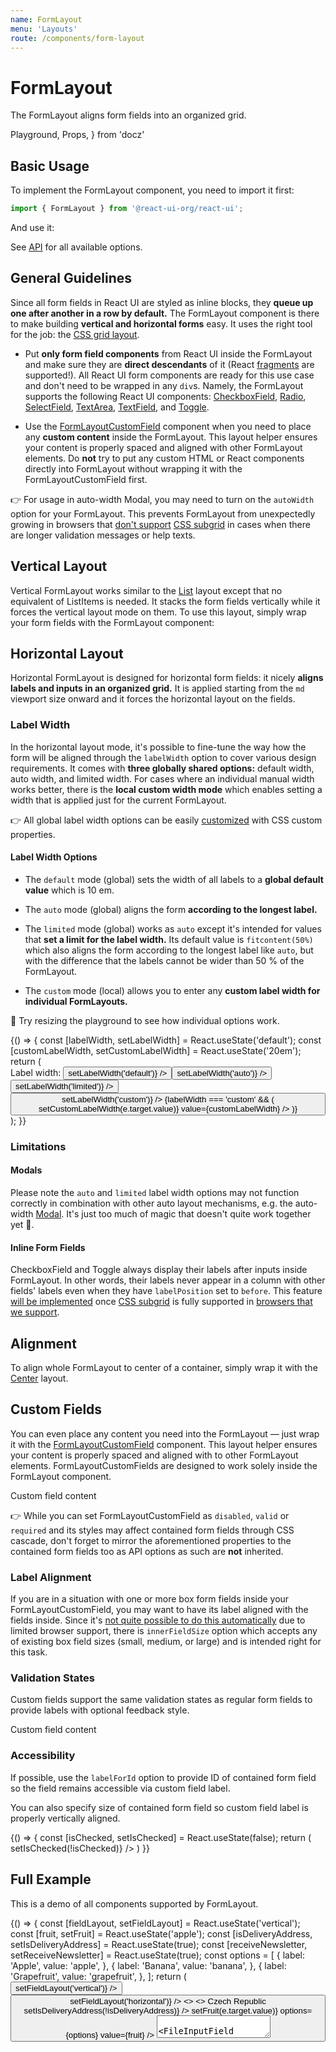 ```yaml
---
name: FormLayout
menu: 'Layouts'
route: /components/form-layout
---
```


# FormLayout

The FormLayout aligns form fields into an organized grid.

  Playground,
  Props,
} from 'docz'

## Basic Usage

To implement the FormLayout component, you need to import it first:

```js
import { FormLayout } from '@react-ui-org/react-ui';
```

And use it:

<Playground>
  <FormLayout>
    <TextField label="A form element" />
  </FormLayout>
</Playground>

See [API](#api) for all available options.

## General Guidelines

Since all form fields in React UI are styled as inline blocks, they **queue up
one after another in a row by default.** The FormLayout component is there to
make building **vertical and horizontal forms** easy. It uses the right tool for
the job: the
[CSS grid layout](https://developer.mozilla.org/en-US/docs/Web/CSS/CSS_Grid_Layout).

- Put **only form field components** from React UI inside the FormLayout and
  make sure they are **direct descendants** of it (React
  [fragments](https://reactjs.org/docs/fragments.html)
  are supported!). All React UI form components are ready for this use case and
  don't need to be wrapped in any `div`s. Namely, the FormLayout supports the
  following React UI components:
  [CheckboxField](/components/ui/checkbox-field),
  [Radio](/components/ui/radio), [SelectField](/components/ui/select-field),
  [TextArea](/components/ui/text-area), [TextField](/components/ui/text-field),
  and [Toggle](/components/ui/toggle).

- Use the [FormLayoutCustomField](#custom-fields) component when you need to
  place any **custom content** inside the FormLayout. This layout helper ensures
  your content is properly spaced and aligned with other FormLayout elements.
  Do **not** try to put any custom HTML or React components directly into
  FormLayout without wrapping it with the FormLayoutCustomField first.

👉 For usage in auto-width Modal, you may need to turn on the `autoWidth` option
for your FormLayout. This prevents FormLayout from unexpectedly growing in
browsers that
[don't support](https://github.com/react-ui-org/react-ui/issues/232)
[CSS subgrid](https://developer.mozilla.org/en-US/docs/Web/CSS/CSS_Grid_Layout/Subgrid)
in cases when there are longer validation messages or help texts.

## Vertical Layout

Vertical FormLayout works similar to the [List](/components/layout/list) layout
except that no equivalent of ListItems is needed. It stacks the form fields
vertically while it forces the vertical layout mode on them. To use this layout,
simply wrap your form fields with the FormLayout component:

<Playground>
  <FormLayout>
    <TextField label="A form element" />
    <TextField label="Another form element" />
    <TextField label="Yet another one" />
  </FormLayout>
</Playground>

## Horizontal Layout

Horizontal FormLayout is designed for horizontal form fields: it nicely **aligns
labels and inputs in an organized grid.** It is applied starting from the `md`
viewport size onward and it forces the horizontal layout on the fields.

<Playground>
  <FormLayout fieldLayout="horizontal">
    <TextField label="A form element" />
    <TextField label="Another form element" />
    <TextField label="Yet another one" />
  </FormLayout>
</Playground>

### Label Width

In the horizontal layout mode, it's possible to fine-tune the way how the form
will be aligned through the `labelWidth` option to cover various design
requirements. It comes with **three globally shared options:** default width,
auto width, and limited width. For cases where an individual manual width works
better, there is the **local custom width mode** which enables setting a width
that is applied just for the current FormLayout.

👉 All global label width options can be easily [customized](/customize/theming/overview)
with CSS custom properties.

#### Label Width Options

- The `default` mode (global) sets the width of all labels to a **global default
  value** which is 10 em.

- The `auto` mode (global) aligns the form **according to the longest label.**

- The `limited` mode (global) works as `auto` except it's intended for values
  that **set a limit for the label width.** Its default value is
  `fitcontent(50%)` which also aligns the form according to the longest label
  like `auto`, but with the difference that the labels cannot be wider than
  50 % of the FormLayout.

- The `custom` mode (local) allows you to enter any **custom label width for
  individual FormLayouts.**

📐 Try resizing the playground to see how individual options work.

<Playground>
  {() => {
    const [labelWidth, setLabelWidth] = React.useState('default');
    const [customLabelWidth, setCustomLabelWidth] = React.useState('20em');
    return (
      <div>
        <Toolbar align="baseline">
          <ToolbarItem>
            <span id="label-width-options-label">Label width:</span>
          </ToolbarItem>
          <ToolbarItem>
            <ButtonGroup aria-labelledby="#label-width-options-label">
              <Button
                color={labelWidth === 'default' ? 'dark' : 'primary'}
                label="default"
                onClick={() => setLabelWidth('default')}
              />
              <Button
                color={labelWidth === 'auto' ? 'dark' : 'primary'}
                label="auto"
                onClick={() => setLabelWidth('auto')}
              />
              <Button
                color={labelWidth === 'limited' ? 'dark' : 'primary'}
                label="limited"
                onClick={() => setLabelWidth('limited')}
              />
              <Button
                color={labelWidth === 'custom' ? 'dark' : 'primary'}
                label="custom"
                onClick={() => setLabelWidth('custom')}
              />
            </ButtonGroup>
          </ToolbarItem>
          {labelWidth === 'custom' && (
            <ToolbarItem>
              <TextField
                inputSize={5}
                isLabelVisible={false}
                label="Custom label width"
                layout="horizontal"
                onChange={(e) => setCustomLabelWidth(e.target.value)}
                value={customLabelWidth}
              />
            </ToolbarItem>
          )}
        </Toolbar>
        <FormLayout
          fieldLayout="horizontal"
          labelWidth={labelWidth === 'custom' ? customLabelWidth : labelWidth}
        >
          <TextField label="A form element" />
          <TextField
            label={'Another form element with a very long label that is so '
              + 'long that in the auto mode, it should make the label column '
              + 'grow until the inputs reach the end of the line, but it will '
              + 'not exceed 50 % of the FormLayout width in the limited label '
              + 'width mode'}
          />
          <TextField label="Yet another one" />
        </FormLayout>
      </div>
    );
  }}
</Playground>

### Limitations

#### Modals

Please note the `auto` and `limited` label width options may not function
correctly in combination with other auto layout mechanisms, e.g. the auto-width
[Modal](/components/ui/modal). It's just too much of magic that doesn't quite
work together yet 🎩.

#### Inline Form Fields

CheckboxField and Toggle always display their labels after inputs inside
FormLayout. In other words, their labels never appear in a column with other
fields' labels even when they have `labelPosition` set to `before`. This feature
[will be implemented](https://github.com/react-ui-org/react-ui/issues/232)
once
[CSS subgrid](https://developer.mozilla.org/en-US/docs/Web/CSS/CSS_Grid_Layout/Subgrid)
is fully supported in
[browsers that we support](/getting-started/browsers-and-devices).

## Alignment

To align whole FormLayout to center of a container, simply wrap it with the
[Center](/components/layout/center) layout.

<Playground>
  <Placeholder bordered height="24rem">
    <Center>
      <FormLayout autoWidth>
        <TextField label="A form element" />
        <TextField label="Another form element" />
        <TextField label="Yet another one" />
      </FormLayout>
    </Center>
  </Placeholder>
</Playground>

## Custom Fields

You can even place any content you need into the FormLayout — just wrap it with
the [FormLayoutCustomField](#formlayoutcustomfield) component. This layout
helper ensures your content is properly spaced and aligned with to other
FormLayout elements. FormLayoutCustomFields are designed to work solely inside
the FormLayout component.

<Playground>
  <FormLayout fieldLayout="horizontal" labelWidth="auto">
    <TextField label="A form element" />
    <FormLayoutCustomField label="Optional custom field label">
      <Placeholder bordered>Custom field content</Placeholder>
    </FormLayoutCustomField>
    <TextField label="Another form element" />
  </FormLayout>
</Playground>

👉 While you can set FormLayoutCustomField as `disabled`, `valid` or `required`
and its styles may affect contained form fields through CSS cascade, don't
forget to mirror the aforementioned properties to the contained form fields too
as API options as such are **not** inherited.

### Label Alignment

If you are in a situation with one or more box form fields inside your
FormLayoutCustomField, you may want to have its label aligned with the fields
inside. Since it's
[not quite possible to do this automatically](https://github.com/react-ui-org/react-ui/issues/265)
due to limited browser support, there is `innerFieldSize` option which accepts
any of existing box field sizes (small, medium, or large) and is intended right
for this task.

<Playground>
  <FormLayout fieldLayout="horizontal" labelWidth="auto">
    <TextField label="A form element" />
    <FormLayoutCustomField
      innerFieldSize="medium"
      label="Custom field label aligned to inner text input"
    >
      <TextField
        isLabelVisible={false}
        label="A form element"
        placeholder="Text field with invisible label"
      />
    </FormLayoutCustomField>
    <TextField label="Another form element" />
  </FormLayout>
</Playground>

### Validation States

Custom fields support the same validation states as regular form fields to
provide labels with optional feedback style.

<Playground>
  <FormLayout fieldLayout="horizontal" labelWidth="auto">
    <TextField label="A form element" />
    <FormLayoutCustomField
      label="Custom field label in valid state"
      validationState="valid"
    >
      <Placeholder bordered>Custom field content</Placeholder>
    </FormLayoutCustomField>
    <TextField label="Another form element" />
  </FormLayout>
</Playground>

### Accessibility

If possible, use the `labelForId` option to provide ID of contained form field
so the field remains accessible via custom field label.

You can also specify size of contained form field so custom field label is
properly vertically aligned.

<Playground>
  {() => {
    const [isChecked, setIsChecked] = React.useState(false);
    return (
      <FormLayout fieldLayout="horizontal" labelWidth="auto">
        <TextField label="A form element" />
        <FormLayoutCustomField
          fullWidth
          label="Custom field label aligned with medium form field"
          labelForId="my-text-field-custom-accessibility-2"
          innerFieldSize="medium"
        >
          <Toolbar align="middle" dense>
            <ToolbarItem>
              <TextField
                isLabelVisible={false}
                label="A form element"
                placeholder="Text field with invisible label"
              />
            </ToolbarItem>
            <ToolbarItem>
              <CheckboxField
                checked={isChecked}
                label="Another form field"
                onChange={() => setIsChecked(!isChecked)}
              />
            </ToolbarItem>
          </Toolbar>
        </FormLayoutCustomField>
        <TextField label="Another form element" />
      </FormLayout>
    )
  }}
</Playground>

## Full Example

This is a demo of all components supported by FormLayout.

<Playground>
  {() => {
    const [fieldLayout, setFieldLayout] = React.useState('vertical');
    const [fruit, setFruit] = React.useState('apple');
    const [isDeliveryAddress, setIsDeliveryAddress] = React.useState(true);
    const [receiveNewsletter, setReceiveNewsletter] = React.useState(true);
    const options = [
      {
        label: 'Apple',
        value: 'apple',
      },
      {
        label: 'Banana',
        value: 'banana',
      },
      {
        label: 'Grapefruit',
        value: 'grapefruit',
      },
    ];
    return (
      <div>
        <Toolbar>
          <ToolbarItem>
            <ButtonGroup>
              <Button
                color={fieldLayout === 'vertical' ? 'dark' : 'primary'}
                label="Vertical layout"
                onClick={() => setFieldLayout('vertical')}
              />
              <Button
                color={fieldLayout === 'horizontal' ? 'dark' : 'primary'}
                label="Horizontal layout"
                onClick={() => setFieldLayout('horizontal')}
              />
            </ButtonGroup>
          </ToolbarItem>
        </Toolbar>
        <FormLayout fieldLayout={fieldLayout} labelWidth="auto">
          <>
            <TextField
              label="First Name"
            />
            <TextField
              label="Last Name"
            />
          </>
          <TextField
            helpText="Optional"
            label="Email address"
            type="email"
          />
          <>
            <TextField
              label="Address"
              placeholder="Address line 1"
            />
            <TextField
              isLabelVisible={false}
              label="Address 2"
              placeholder="Address line 2"
            />
            <TextField
              inputSize={6}
              label="ZIP"
              validationState="invalid"
              validationText="ZIP should be 5 to 6 digits long code."
            />
            <FormLayoutCustomField label="Country">
              <span>Czech Republic</span>
            </FormLayoutCustomField>
            <CheckboxField
              checked={isDeliveryAddress}
              label="This is my delivery address"
              onChange={() => setIsDeliveryAddress(!isDeliveryAddress)}
            />
          </>
          <SelectField
            label="Your favourite fruit"
            onChange={(e) => setFruit(e.target.value)}
            options={options}
            value={fruit}
          />
          <TextArea
            fullWidth
            label="Message"
            rows={3}
          />
          <FileInputField
            label="Attachment"
          />
          <Toggle
            checked={receiveNewsletter}
            helpText="Only once per week!"
            label="Receive weekly newsletter"
            onChange={() => setReceiveNewsletter(!receiveNewsletter)}
            required
          />
          <Radio
            label="And fruit again!"
            onChange={(e) => setFruit(e.target.value)}
            options={options}
            value={fruit}
          />
        </FormLayout>
      </div>
    )
  }}
</Playground>

## API

<Props table of={FormLayout} />

### FormLayoutCustomField API

A place for custom content inside FormLayout.

<Props table of={FormLayoutCustomField} />

## Theming

| Custom Property                                      | Description                                                  |
|------------------------------------------------------|--------------------------------------------------------------|
| `--rui-FormLayout__row-gap`                          | Gap between individual rows                                  |
| `--rui-FormLayout--horizontal__label__width`         | Default label width                                          |
| `--rui-FormLayout--horizontal__label__width--auto`   | Label width in automatic layout                              |
| `--rui-FormLayout--horizontal__label__width--limited` | Label width in limited-width layout                         |

### FormLayoutCustomField Theming

FormLayoutCustomField can be styled using a small subset of
[other form fields theming options](/customize/theming/forms).

| Custom Property                                      | Description                                                  |
|------------------------------------------------------|--------------------------------------------------------------|
| `--rui-FormField--custom--default__surrounding-text-color` | Custom field label color in default state              |
| `--rui-FormField--custom--disabled__surrounding-text-color` | Custom field label color in disabled-like state       |
